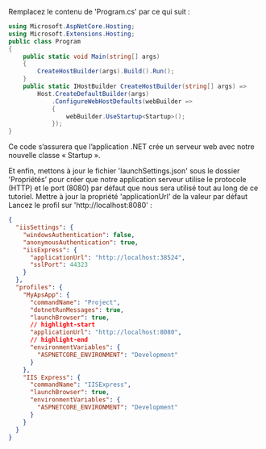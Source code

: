 Remplacez le contenu de 'Program.cs' par ce qui suit :

```csharp title="Program.cs"
using Microsoft.AspNetCore.Hosting;
using Microsoft.Extensions.Hosting;
public class Program
{
    public static void Main(string[] args)
    {
        CreateHostBuilder(args).Build().Run();
    }
    public static IHostBuilder CreateHostBuilder(string[] args) =>
        Host.CreateDefaultBuilder(args)
            .ConfigureWebHostDefaults(webBuilder =>
            {
                webBuilder.UseStartup<Startup>();
            });
}
```

Ce code s’assurera que l’application .NET crée un serveur web avec notre
nouvelle classe « Startup ».

Et enfin, mettons à jour le fichier 'launchSettings.json' sous le dossier 'Propriétés' pour créer
que notre application serveur utilise le protocole (HTTP) et le port (8080) par défaut que nous
sera utilisé tout au long de ce tutoriel. Mettre à jour la propriété 'applicationUrl' de la valeur par défaut
Lancez le profil sur 'http://localhost:8080' :

```json
{
  "iisSettings": {
    "windowsAuthentication": false,
    "anonymousAuthentication": true,
    "iisExpress": {
      "applicationUrl": "http://localhost:38524",
      "sslPort": 44323
    }
  },
  "profiles": {
    "MyApsApp": {
      "commandName": "Project",
      "dotnetRunMessages": true,
      "launchBrowser": true,
      // highlight-start
      "applicationUrl": "http://localhost:8080",
      // highlight-end
      "environmentVariables": {
        "ASPNETCORE_ENVIRONMENT": "Development"
      }
    },
    "IIS Express": {
      "commandName": "IISExpress",
      "launchBrowser": true,
      "environmentVariables": {
        "ASPNETCORE_ENVIRONMENT": "Development"
      }
    }
  }
}
```

